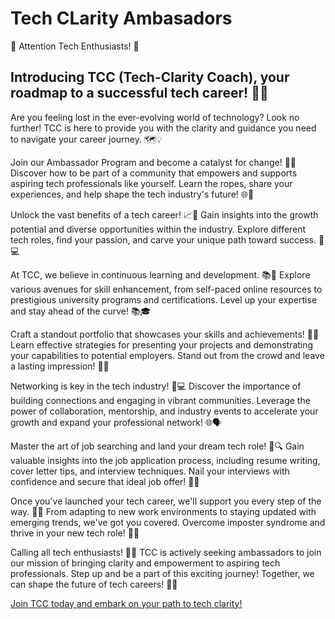 # Tech CLarity Ambasadors

📢 Attention Tech Enthusiasts! 🌟

## Introducing TCC (Tech-Clarity Coach), your roadmap to a successful tech career! 🚀🔬

Are you feeling lost in the ever-evolving world of technology? Look no further! TCC is here to provide you with the clarity and guidance you need to navigate your career journey. 🗺️💡

Join our Ambassador Program and become a catalyst for change! 🤝✨ Discover how to be part of a community that empowers and supports aspiring tech professionals like yourself. Learn the ropes, share your experiences, and help shape the tech industry's future! 🌐🚀

Unlock the vast benefits of a tech career! 📈💼 Gain insights into the growth potential and diverse opportunities within the industry. Explore different tech roles, find your passion, and carve your unique path toward success. 💪💻

At TCC, we believe in continuous learning and development. 📚🌱 Explore various avenues for skill enhancement, from self-paced online resources to prestigious university programs and certifications. Level up your expertise and stay ahead of the curve! 📚🎓

Craft a standout portfolio that showcases your skills and achievements! 🌟📂 Learn effective strategies for presenting your projects and demonstrating your capabilities to potential employers. Stand out from the crowd and leave a lasting impression! 💼✨

Networking is key in the tech industry! 🤝💻 Discover the importance of building connections and engaging in vibrant communities. Leverage the power of collaboration, mentorship, and industry events to accelerate your growth and expand your professional network! 🌐🗣️

Master the art of job searching and land your dream tech role! 🎯🔍 Gain valuable insights into the job application process, including resume writing, cover letter tips, and interview techniques. Nail your interviews with confidence and secure that ideal job offer! 💼💯

Once you've launched your tech career, we'll support you every step of the way. 🌟🚀 From adapting to new work environments to staying updated with emerging trends, we've got you covered. Overcome imposter syndrome and thrive in your new tech role! 💪💼

Calling all tech enthusiasts! 📣🌟 TCC is actively seeking ambassadors to join our mission of bringing clarity and empowerment to aspiring tech professionals. Step up and be a part of this exciting journey! Together, we can shape the future of tech careers! 🌟🚀

[Join TCC today and embark on your path to tech clarity!](https://bit.ly/TechClarityCoachAmbassadors)
